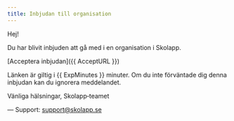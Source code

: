 ```yaml
---
title: Inbjudan till organisation
---
```


Hej!

Du har blivit inbjuden att gå med i en organisation i Skolapp.

[Acceptera inbjudan]({{ AcceptURL }})

Länken är giltig i {{ ExpMinutes }} minuter. Om du inte förväntade dig denna inbjudan kan du ignorera meddelandet.

Vänliga hälsningar,
Skolapp‑teamet

—
Support: support@skolapp.se
